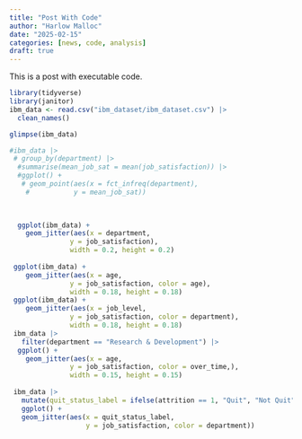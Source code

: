 ```yaml
---
title: "Post With Code"
author: "Harlow Malloc"
date: "2025-02-15"
categories: [news, code, analysis]
draft: true
---
```


This is a post with executable code.

```r
library(tidyverse)
library(janitor)
ibm_data <- read.csv("ibm_dataset/ibm_dataset.csv") |> 
  clean_names()

glimpse(ibm_data)
```

```r
#ibm_data |> 
 # group_by(department) |> 
  #summarise(mean_job_sat = mean(job_satisfaction)) |> 
  #ggplot() +
   # geom_point(aes(x = fct_infreq(department),
    #           y = mean_job_sat))
 

  
  ggplot(ibm_data) +
    geom_jitter(aes(x = department,
               y = job_satisfaction), 
               width = 0.2, height = 0.2)
 
 ggplot(ibm_data) +
    geom_jitter(aes(x = age,
               y = job_satisfaction, color = age), 
               width = 0.18, height = 0.18)
 ggplot(ibm_data) +
    geom_jitter(aes(x = job_level,
               y = job_satisfaction, color = department), 
               width = 0.18, height = 0.18)
 ibm_data |> 
   filter(department == "Research & Development") |> 
  ggplot() +
    geom_jitter(aes(x = age,
               y = job_satisfaction, color = over_time,), 
               width = 0.15, height = 0.15)
 
 ibm_data |> 
   mutate(quit_status_label = ifelse(attrition == 1, "Quit", "Not Quit")) |>
   ggplot() +
   geom_jitter(aes(x = quit_status_label,
                   y = job_satisfaction, color = department))

```

